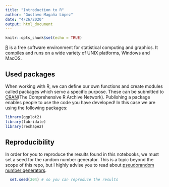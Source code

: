 ```yaml
---
title: "Introduction to R"
author: "Gustavo Magaña López"
date: "4/26/2020"
output: html_document
---
```


```r
knitr::opts_chunk$set(echo = TRUE)
```

[R](https://www.r-project.org/) is a free software environment for statistical computing and graphics. It compiles and runs on a wide variety of UNIX platforms, Windows and MacOS. 


## Used packages
When working with R, we can define our own functions and create modules called packages which serve a specific purpose. These can be submitted to [CRAN](https://cran.r-project.org/)(The Comprehensive R Archive Network). Publishing a package enables people to use the code you have developed!
In this case we are using the following packages:
```r
library(ggplot2)
library(lubridate)
library(reshape2)
```

## Reproducibility
In order for you to reproduce the results found in this notebooks, we must set a seed for the random number generator. This is a topic beyond the scope of this repo, but I highly advise you to read about [pseudorandom number generators](https://en.wikipedia.org/wiki/Pseudorandom_number_generator).
```r
  set.seed(204) # so you can reproduce the results
```




